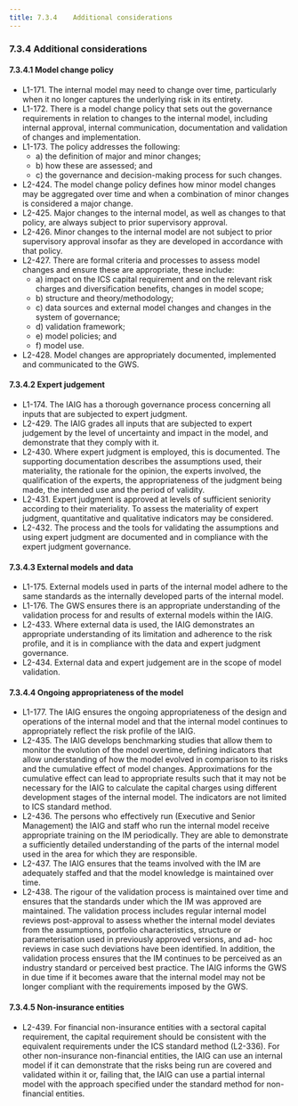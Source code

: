 ```yaml
---
title: 7.3.4	Additional considerations
---
```

### 7.3.4	Additional considerations
#### 7.3.4.1	Model change policy
- L1-171. The internal model may need to change over time, particularly when it no longer captures the underlying risk in its entirety.
- L1-172. There is a model change policy that sets out the governance requirements in relation to changes to the internal model, including internal approval, internal communication, documentation and validation of changes and implementation.
- L1-173. The policy addresses the following:
  - a)	the definition of major and minor changes;
  - b)	how these are assessed; and
  - c)	the governance and decision-making process for such changes.
- L2-424. The model change policy defines how minor model changes may be aggregated over time and when a combination of minor changes is considered a major change.
- L2-425. Major changes to the internal model, as well as changes to that policy, are always subject to prior supervisory approval.
- L2-426. Minor changes to the internal model are not subject to prior supervisory approval insofar as they are developed in accordance with that policy.
- L2-427. There are formal criteria and processes to assess model changes and ensure these are appropriate, these include:
  - a)	impact on the ICS capital requirement and on the relevant risk charges and diversification benefits, changes in model scope;
  - b)	structure and theory/methodology;
  - c)	data sources and external model changes and changes in the system of governance;
  - d)	validation framework;
  - e)	model policies; and
  - f)	model use.
- L2-428. Model changes are appropriately documented, implemented and communicated to the GWS.

#### 7.3.4.2	Expert judgement
- L1-174. The IAIG has a thorough governance process concerning all inputs that are subjected to expert judgment.
- L2-429. The IAIG grades all inputs that are subjected to expert judgement by the level of uncertainty and impact in the model, and demonstrate that they comply with it.
- L2-430. Where expert judgment is employed, this is documented. The supporting documentation describes the assumptions used, their materiality, the rationale for the opinion, the experts involved, the qualification of the experts, the appropriateness of the judgment being made, the intended use and the period of validity.
- L2-431. Expert judgment is approved at levels of sufficient seniority according to their materiality. To assess the materiality of expert judgment, quantitative and qualitative indicators may be considered.
- L2-432. The process and the tools for validating the assumptions and using expert judgment are documented and in compliance with the expert judgment governance.

#### 7.3.4.3	External models and data
- L1-175. External models used in parts of the internal model adhere to the same standards as the internally developed parts of the internal model.
- L1-176. The GWS ensures there is an appropriate understanding of the validation process for and results of external models within the IAIG.
- L2-433. Where external data is used, the IAIG demonstrates an appropriate understanding of its limitation and adherence to the risk profile, and it is in compliance with the data and expert judgment governance.
- L2-434. External data and expert judgement are in the scope of model validation.

#### 7.3.4.4	Ongoing appropriateness of the model
- L1-177. The IAIG ensures the ongoing appropriateness of the design and operations of the internal model and that the internal model continues to appropriately reflect the risk profile of the IAIG.
- L2-435. The IAIG develops benchmarking studies that allow them to monitor the evolution of the model overtime, defining indicators that allow understanding of how the model evolved in comparison to its risks and the cumulative effect of model changes. Approximations for the cumulative effect can lead to appropriate results such that it may not be necessary for the IAIG to calculate the capital charges using different development stages of the internal model. The indicators are not limited to ICS standard method.
- L2-436. The persons who effectively run (Executive and Senior Management) the IAIG and staff who run the internal model receive appropriate training on the IM periodically. They are able to demonstrate a sufficiently detailed understanding of the parts of the internal model used in the area for which they are responsible.
- L2-437. The IAIG ensures that the teams involved with the IM are adequately staffed and that the model knowledge is maintained over time.
- L2-438. The rigour of the validation process is maintained over time and ensures that the standards under which the IM was approved are maintained. The validation process includes regular internal model reviews post-approval to assess whether the internal model deviates from the assumptions, portfolio characteristics, structure or parameterisation used in previously approved versions, and ad- hoc reviews in case such deviations have been identified. In addition, the validation process ensures that the IM continues to be perceived as an industry standard or perceived best practice. The IAIG informs the GWS in due time if it becomes aware that the internal model may not be longer compliant with the requirements imposed by the GWS.

#### 7.3.4.5	Non-insurance entities
- L2-439. For financial non-insurance entities with a sectoral capital requirement, the capital requirement should be consistent with the equivalent requirements under the ICS standard method (L2-336). For other non-insurance non-financial entities, the IAIG can use an internal model if it can demonstrate that the risks being run are covered and validated within it or, failing that, the IAIG can use a partial internal model with the approach specified under the standard method for non-financial entities.
